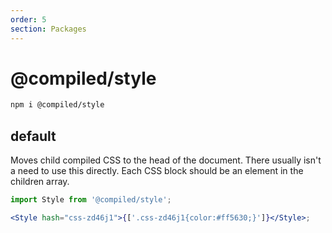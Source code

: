 ```yaml
---
order: 5
section: Packages
---
```


# @compiled/style

```bash
npm i @compiled/style
```

## default

Moves child compiled CSS to the head of the document.
There usually isn't a need to use this directly.
Each CSS block should be an element in the children array.

```jsx
import Style from '@compiled/style';

<Style hash="css-zd46j1">{['.css-zd46j1{color:#ff5630;}']}</Style>;
```
